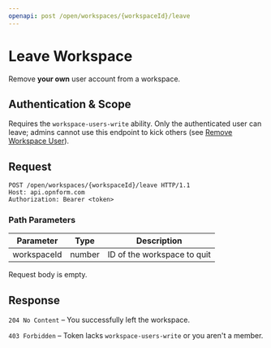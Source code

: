 ```yaml
---
openapi: post /open/workspaces/{workspaceId}/leave
---
```


# Leave Workspace

Remove **your own** user account from a workspace.

## Authentication & Scope

Requires the `workspace-users-write` ability. Only the authenticated user can leave; admins cannot use this endpoint to kick others (see [Remove Workspace User](./remove-workspace-user)).

## Request

```http
POST /open/workspaces/{workspaceId}/leave HTTP/1.1
Host: api.opnform.com
Authorization: Bearer <token>
```

### Path Parameters

| Parameter   | Type   | Description                 |
|-------------|--------|-----------------------------|
| workspaceId | number | ID of the workspace to quit |

Request body is empty.

## Response

`204 No Content` – You successfully left the workspace.

`403 Forbidden` – Token lacks `workspace-users-write` or you aren't a member.
